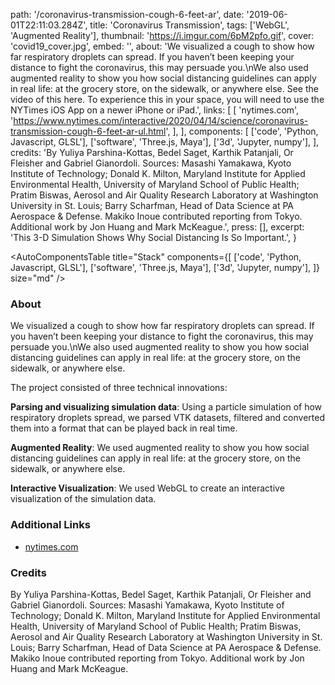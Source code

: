   path: '/coronavirus-transmission-cough-6-feet-ar',
  date: '2019-06-01T22:11:03.284Z',
  title: 'Coronavirus Transmission',
  tags: ['WebGL', 'Augmented Reality'],
  thumbnail: 'https://i.imgur.com/6pM2pfo.gif',
  cover: 'covid19_cover.jpg',
  embed: '',
  about:
    'We visualized a cough to show how far respiratory droplets can spread. If you haven’t been keeping your distance to fight the coronavirus, this may persuade you.\nWe also used augmented reality to show you how social distancing guidelines can apply in real life: at the grocery store, on the sidewalk, or anywhere else. See the video of this here. To experience this in your space, you will need to use the NYTimes iOS App on a newer iPhone or iPad.',
  links: [
    [
      'nytimes.com',
      'https://www.nytimes.com/interactive/2020/04/14/science/coronavirus-transmission-cough-6-feet-ar-ul.html',
    ],
  ],
  components: [
    ['code', 'Python, Javascript, GLSL'],
    ['software', 'Three.js, Maya'],
    ['3d', 'Jupyter, numpy'],
  ],
  credits:
    'By Yuliya Parshina-Kottas, Bedel Saget, Karthik Patanjali, Or Fleisher and Gabriel Gianordoli. Sources: Masashi Yamakawa, Kyoto Institute of Technology; Donald K. Milton, Maryland Institute for Applied Environmental Health, University of Maryland School of Public Health; Pratim Biswas, Aerosol and Air Quality Research Laboratory at Washington University in St. Louis; Barry Scharfman, Head of Data Science at PA Aerospace & Defense. Makiko Inoue contributed reporting from Tokyo. Additional work by Jon Huang and Mark McKeague.',
  press: [],
  excerpt: 'This 3-D Simulation Shows Why Social Distancing Is So Important.',
}

<AutoComponentsTable
  title="Stack"
  components={[
    ['code', 'Python, Javascript, GLSL'],
    ['software', 'Three.js, Maya'],
    ['3d', 'Jupyter, numpy'],
  ]}
  size="md"
/>

### About

We visualized a cough to show how far respiratory droplets can spread. If you haven’t been keeping your distance to fight the coronavirus, this may persuade you.\nWe also used augmented reality to show you how social distancing guidelines can apply in real life: at the grocery store, on the sidewalk, or anywhere else.

The project consisted of three technical innovations:

**Parsing and visualizing simulation data**: Using a particle simulation of how respiratory droplets spread, we parsed VTK datasets, filtered and converted them into a format that can be played back in real time.

**Augmented Reality**: We used augmented reality to show you how social distancing guidelines can apply in real life: at the grocery store, on the sidewalk, or anywhere else.

**Interactive Visualization**: We used WebGL to create an interactive visualization of the simulation data.

### Additional Links

- [nytimes.com](https://www.nytimes.com/interactive/2020/04/14/science/coronavirus-transmission-cough-6-feet-ar-ul.html)

### Credits

By Yuliya Parshina-Kottas, Bedel Saget, Karthik Patanjali, Or Fleisher and Gabriel Gianordoli. Sources: Masashi Yamakawa, Kyoto Institute of Technology; Donald K. Milton, Maryland Institute for Applied Environmental Health, University of Maryland School of Public Health; Pratim Biswas, Aerosol and Air Quality Research Laboratory at Washington University in St. Louis; Barry Scharfman, Head of Data Science at PA Aerospace & Defense. Makiko Inoue contributed reporting from Tokyo. Additional work by Jon Huang and Mark McKeague.
